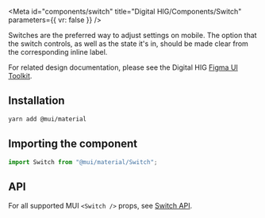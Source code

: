 
<Meta
  id="components/switch"
  title="Digital HIG/Components/Switch"
  parameters={{ vr: false }}
/>

<ComponentTitle name="Switch" status="In Progress" />

<WarningNotice />

Switches are the preferred way to adjust settings on mobile. The option that the switch controls, as well as the state it's in, should be made clear from the corresponding inline label.

For related design documentation, please see the Digital HIG [Figma UI Toolkit](https://www.figma.com/file/Eks986gkqncHjkLnwQjO7g/iccc-sticker-sheets?node-id=4203%3A291089&t=iL4WgXwqDMZvxUAw-1).

## Installation

```bash
yarn add @mui/material
```

## Importing the component

```jsx
import Switch from "@mui/material/Switch";
```

## API

For all supported MUI `<Switch />` props, see [Switch API](https://mui.com/material-ui/react-switch/#main-content).
